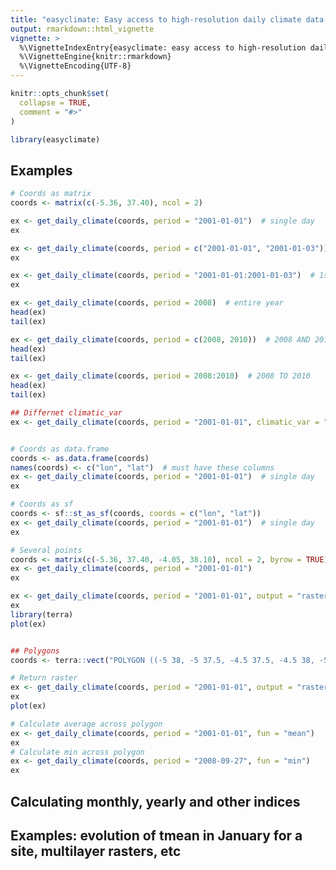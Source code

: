 ```yaml
---
title: "easyclimate: Easy access to high-resolution daily climate data for Europe"
output: rmarkdown::html_vignette
vignette: >
  %\VignetteIndexEntry{easyclimate: easy access to high-resolution daily climate data for Europe}
  %\VignetteEngine{knitr::rmarkdown}
  %\VignetteEncoding{UTF-8}
---
```


```r
knitr::opts_chunk$set(
  collapse = TRUE,
  comment = "#>"
)
```

```r
library(easyclimate)
```

## Examples

```r
# Coords as matrix
coords <- matrix(c(-5.36, 37.40), ncol = 2)

ex <- get_daily_climate(coords, period = "2001-01-01")  # single day
ex

ex <- get_daily_climate(coords, period = c("2001-01-01", "2001-01-03"))  # 1st AND 3rd Jan 2001
ex

ex <- get_daily_climate(coords, period = "2001-01-01:2001-01-03")  # 1st TO 3rd Jan 2001
ex

ex <- get_daily_climate(coords, period = 2008)  # entire year
head(ex)
tail(ex)

ex <- get_daily_climate(coords, period = c(2008, 2010))  # 2008 AND 2010
head(ex)
tail(ex)

ex <- get_daily_climate(coords, period = 2008:2010)  # 2008 TO 2010
head(ex)
tail(ex)

## Differnet climatic_var
ex <- get_daily_climate(coords, period = "2001-01-01", climatic_var = "Tmin")


# Coords as data.frame
coords <- as.data.frame(coords)
names(coords) <- c("lon", "lat")  # must have these columns
ex <- get_daily_climate(coords, period = "2001-01-01")  # single day
ex

# Coords as sf
coords <- sf::st_as_sf(coords, coords = c("lon", "lat"))
ex <- get_daily_climate(coords, period = "2001-01-01")  # single day
ex

# Several points
coords <- matrix(c(-5.36, 37.40, -4.05, 38.10), ncol = 2, byrow = TRUE)
ex <- get_daily_climate(coords, period = "2001-01-01")
ex

ex <- get_daily_climate(coords, period = "2001-01-01", output = "raster")  # raster output
ex
library(terra)
plot(ex)


## Polygons
coords <- terra::vect("POLYGON ((-5 38, -5 37.5, -4.5 37.5, -4.5 38, -5 38))")

# Return raster
ex <- get_daily_climate(coords, period = "2001-01-01", output = "raster")
ex
plot(ex)

# Calculate average across polygon
ex <- get_daily_climate(coords, period = "2001-01-01", fun = "mean")
ex
# Calculate min across polygon
ex <- get_daily_climate(coords, period = "2008-09-27", fun = "min")
ex
```


## Calculating monthly, yearly and other indices


## Examples: evolution of tmean in January for a site, multilayer rasters, etc
